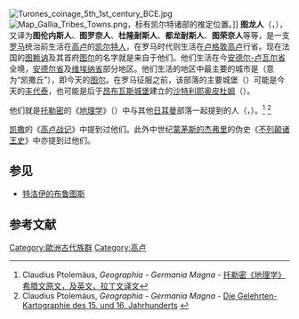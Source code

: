 {{noteTA
|1=zh-hans:图尔;zh-hant:都爾;
|2=zh-hans:图赖讷;zh-tw:都蘭;
|3=zh-hans:图龙; zh-hant:都龍;
}}
[[File:Turones_coinage_5th_1st_century_BCE.jpg|thumb]]
[[Image:Map_Gallia_Tribes_Towns.png|thumb]]，标有凯尔特诸部的推定位置。]]
'''图龙人'''（'''{{lang|en|Turones}}'''，'''{{lang-la|Turonii}}'''），又译为'''图伦内斯人'''、'''图罗奈人'''、'''杜隆耐斯人'''、'''都龙耐斯人'''、'''图荣奈人'''等等，是一支[[古罗马|罗马]]统治前生活在[[高卢|高卢]]的[[凯尔特人|凯尔特人]]，在罗马时代则生活在[[卢格敦高卢|卢格敦高卢]]行省。现在法国的[[图赖讷|图赖讷]]及其首府[[图尔|图尔]]的名字就是来自于他们。他们生活在今[[安德尔-卢瓦尔省|安德尔-卢瓦尔省]]全境，[[安德尔省|安德尔省]]及[[维埃纳省|维埃纳省]]部分地区。他们生活的地区中最主要的城市是''{{lang|la|Caesarodunum}}''（意为“凯撒丘”），即今天的[[图尔|图尔]]。在罗马征服之前，该部落的主要城堡（{{lang|la|oppidum}}）可能是今天的[[丰代泰|丰代泰]]，也可能是后于[[昂布瓦斯城堡|昂布瓦斯城堡]]建立的[[沙特利耶奥皮杜姆|沙特利耶奥皮杜姆]]（{{lang|fr|Oppidum des Châtelliers}}）。

他们就是[[克劳狄乌斯·托勒密|托勒密]]的《[[地理学_（托勒密）|地理学]]》（{{lang|la|Geographia}}）中与其他[[日耳曼人|日耳曼]]部落一起提到的{{lang|la|Turoni}}人（{{lang-grc|Τούρωνοι}}，{{lang|grc-Latn|Touronoi}}）。<ref>Claudius Ptolemäus, ''Geographia - Germania Magna - '' [http://penelope.uchicago.edu/Thayer/E/Gazetteer/Periods/Roman/_Texts/Ptolemy/2/10.html 托勒密《地理学》希腊文原文，及英文、拉丁文译文]</ref>
<ref>Claudius Ptolemäus, ''Geographia - Germania Magna - '' [http://www.geog.fu-berlin.de/2bik/Kap2/kap2_2-01.php3 Die Gelehrten-Kartographie des 15. und 16. Jahrhunderts] {{Wayback|url=http://www.geog.fu-berlin.de/2bik/Kap2/kap2_2-01.php3 |date=20150924021559 }}</ref>

[[凯撒|凯撒]]的《[[高卢战记|高卢战记]]》中提到过他们。此外中世纪[[蒙茅斯的杰弗里|蒙茅斯的杰弗里]]的伪史《[[不列颠诸王史|不列颠诸王史]]》中亦提到过他们。

==参见==
*[[特洛伊的布鲁图斯|特洛伊的布鲁图斯]]

==参考文献==
{{reflist}}

{{Peoples of Gaul}}
{{古羅馬小作品}}
[[Category:歐洲古代族群|Category:歐洲古代族群]]
[[Category:高卢|Category:高卢]]